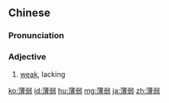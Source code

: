 ==Chinese==
{{zh-forms}}

===Pronunciation===
{{zh-pron
|m=bóruò
|c=bok6 joek6
|mn=po̍k-jio̍k
|ma=Zh-bóruò.ogg
|cat=a
}}

===Adjective===
{{zh-adj}}
# {{lb|zh|of one's willpower}} [[weak]], lacking

[[ko:薄弱]]
[[id:薄弱]]
[[hu:薄弱]]
[[mg:薄弱]]
[[ja:薄弱]]
[[zh:薄弱]]